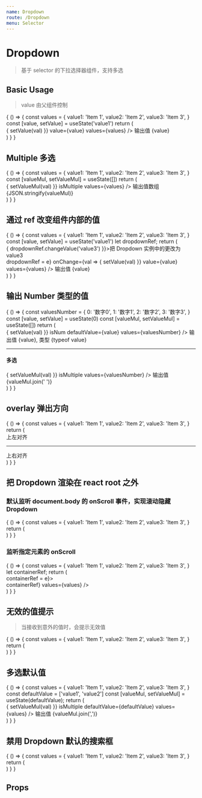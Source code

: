 ```yaml
---
name: Dropdown
route: /Dropdown
menu: Selector
---
```



# Dropdown

> 基于 selector 的下拉选择器组件，支持多选

## Basic Usage

> value 由父组件控制

<Playground>
  {
    () => {
      const values = {
        value1: 'Item 1',
        value2: 'Item 2',
        value3: 'Item 3',
      }
      const [value, setValue] = useState('value1')
      return (
        <div className="mu10">
          <Dropdown
            onChange={val => {
              setValue(val)
            }}
            value={value}
            values={values}
          />
          <span className="ml10">输出值 {value}</span>
        </div>
      )
    }
  }
</Playground>

## Multiple 多选

<Playground>
  {
    () => {
      const values = {
        value1: 'Item 1',
        value2: 'Item 2',
        value3: 'Item 3',
      }
      const [valueMul, setValueMul] = useState([])
      return (
        <div className="mu10">
          <Dropdown
            onChange={val => {
              setValueMul(val)
            }}
            isMultiple
            values={values}
          />
          <span className="ml10">输出值数组 {JSON.stringify(valueMul)}</span>
        </div>
      )
    }
  }
</Playground>

## 通过 ref 改变组件内部的值

<Playground>
  {
    () => {
      const values = {
        value1: 'Item 1',
        value2: 'Item 2',
        value3: 'Item 3',
      }
      const [value, setValue] = useState('value1')
      let dropdownRef;
      return (
        <div className="mu10">
          <span className="btn theme mb10"
            onClick={e => {
              dropdownRef.changeValue('value3')
            }}>把 Dropdown 实例中的更改为 value3</span>
          <br />
          <Dropdown
            ref={e => dropdownRef = e}
            onChange={val => {
              setValue(val)
            }}
            value={value}
            values={values}
          />
          <span className="ml10">输出值 {value}</span>
        </div>
      )
    }
  }
</Playground>

## 输出 Number 类型的值

<Playground>
  {
    () => {
      const valuesNumber = {
        0: '数字0',
        1: '数字1',
        2: '数字2',
        3: '数字3',
      }
      const [value, setValue] = useState(0)
      const [valueMul, setValueMul] = useState([])
      return (
        <div className="mu10">
          <Dropdown
            onChange={val => {
              setValue(val)
            }}
            isNum
            defaultValue={value}
            values={valuesNumber}
          />
          <span className="ml10">输出值 {value}, 类型 {typeof value}</span>
          <hr />
          <h4>多选</h4>
          <Dropdown
            onChange={val => {
              setValueMul(val)
            }}
            isMultiple
            values={valuesNumber}
          />
          <span className="ml10">输出值 {valueMul.join(' ')}</span>
        </div>
      )
    }
  }
</Playground>

## overlay 弹出方向

<Playground>
  {
    () => {
      const values = {
        value1: 'Item 1',
        value2: 'Item 2',
        value3: 'Item 3',
      }
      return (
        <div className="mu10">
          <span className="ms10">上左对齐</span>
          <Dropdown
            position="top,left"
            values={values}
          />
          <hr/>
          <span className="ms10">上右对齐</span>
          <Dropdown
            position="top,right"
            values={values}
          />
        </div>
      )
    }
  }
</Playground>

## 把 Dropdown 渲染在 react root 之外

### 默认监听 document.body 的 onScroll 事件，实现滚动隐藏 Dropdown

<Playground>
  {
    () => {
      const values = {
        value1: 'Item 1',
        value2: 'Item 2',
        value3: 'Item 3',
      }
      return (
        <div className="mu10">
          <Dropdown
            outside
            values={values}
          />
        </div>
      )
    }
  }
</Playground>

### 监听指定元素的 onScroll

<Playground>
  {
    () => {
      const values = {
        value1: 'Item 1',
        value2: 'Item 2',
        value3: 'Item 3',
      }
      let containerRef;
      return (
        <div className="mu10" 
          style={{
            height: 100,
            overflow: 'auto'
          }}
          ref={e => containerRef = e}>
          <div style={{
            height: 200
          }}>
            <Dropdown
              outside
              scrollElem={() => containerRef}
              values={values}
            />
          </div>
        </div>
      )
    }
  }
</Playground>

## 无效的值提示

> 当接收到意外的值时，会提示无效值

<Playground>
  {
    () => {
      const values = {
        value1: 'Item 1',
        value2: 'Item 2',
        value3: 'Item 3',
      }
      return (
        <div className="mu10">
          <Dropdown
            position="top,right"
            defaultValue="123"
            values={values}
          />
        </div>
      )
    }
  }
</Playground>

## 多选默认值

<Playground>
  {
    () => {
      const values = {
        value1: 'Item 1',
        value2: 'Item 2',
        value3: 'Item 3',
      }
      const defaultValue = ['value1', 'value2']
      const [valueMul, setValueMul] = useState(defaultValue);
      return (
        <div className="mu10">
          <Dropdown
            onChange={val => {
              setValueMul(val)
            }}
            isMultiple
            defaultValue={defaultValue}
            values={values}
          />
          <span className="ml10">输出值 {valueMul.join(',')}</span>
        </div>
      )
    }
  }
</Playground>

## 禁用 Dropdown 默认的搜索框

<Playground>
  {
    () => {
      const values = {
        value1: 'Item 1',
        value2: 'Item 2',
        value3: 'Item 3',
      }
      return (
        <div className="mu10">
          <Dropdown
            withInput={false}
            values={values}
          />
        </div>
      )
    }
  }
</Playground>

## Props

<Props of={Dropdown} />
